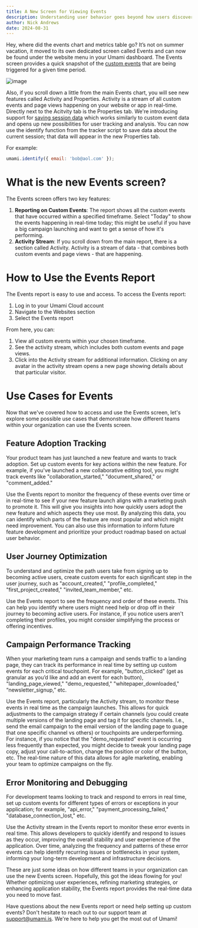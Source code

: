 ```yaml
---
title: A New Screen for Viewing Events
description: Understanding user behavior goes beyond how users discover and start using your product.
author: Nick Andrews
date: 2024-08-31
---
```


Hey, where did the events chart and metrics table go? It’s not on summer vacation, it moved to its own dedicated screen called Events and can now be found
under the website menu in your Umami dashboard. The Events screen provides a quick snapshot of the [custom events](https://umami.is/docs/track-events)
that are being triggered for a given time period.

![image](https://content.umami.is/images/events-screen.png)

Also, if you scroll down a little from the main Events chart, you will see new features called Activity and Properties. Activity is a stream of all custom
events and page views happening on your website or app in real-time. Directly next to the Acitvity tab is the Properties tab.
We're introducing support for [saving session data](https://umami.is/docs/sessions#view-session-properties) which works similarly to custom event data and opens up new possibilities for user
tracking and analysis. You can now use the identify function from the tracker script to save data about the current session;
that data will appear in the new Properties tab.

For example:

```javascript
umami.identify({ email: 'bob@aol.com' });
```

# What is the new Events screen?

The Events screen offers two key features:

1. **Reporting on Custom Events**: The report shows all the custom events that have occurred within a specified timeframe. Select "Today" to show the events happening in real-time today; this might be useful if you have a big campaign launching and want to get a sense of how it's performing.
2. **Activity Stream**: If you scroll down from the main report, there is a section called Activity. Activity is a stream of data - that combines both custom events and page views - that are happening.

# How to Use the Events Report

The Events report is easy to use and access. To access the Events report:

1. Log in to your Umami Cloud account
2. Navigate to the Websites section
3. Select the Events report

From here, you can:

1. View all custom events within your chosen timeframe.
2. See the activity stream, which includes both custom events and page views.
3. Click into the Activity stream for additional information. Clicking on any avatar in the activity stream opens a new page showing details about that particular visitor.

# Use Cases for Events

Now that we've covered how to access and use the Events screen, let's explore some possible use cases that demonstrate how different teams within your organization can use the Events screen.

## Feature Adoption Tracking

Your product team has just launched a new feature and wants to track adoption. Set up custom events for key actions within the new feature. For example, if you've launched a new collaborative editing tool, you might track events like "collaboration_started," "document_shared," or "comment_added."

Use the Events report to monitor the frequency of these events over time or in real-time to see if your new feature launch aligns with a marketing push to promote it. This will give you insights into how quickly users adopt the new feature and which aspects they use most. By analyzing this data, you can identify which parts of the feature are most popular and which might need improvement. You can also use this information to inform future feature development and prioritize your product roadmap based on actual user behavior.

## User Journey Optimization

To understand and optimize the path users take from signing up to becoming active users, create custom events for each significant step in the user journey, such as "account_created," "profile_completed," "first_project_created," "invited_team_member," etc.

Use the Events report to see the frequency and order of these events. This can help you identify where users might need help or drop off in their journey to becoming active users. For instance, if you notice users aren't completing their profiles, you might consider simplifying the process or offering incentives.

## Campaign Performance Tracking

When your marketing team runs a campaign and sends traffic to a landing page, they can track its performance in real time by setting up custom events for each critical touchpoint. For example, "button_clicked" (get as granular as you’d like and add an event for each button), "landing_page_viewed," "demo_requested," "whitepaper_downloaded," “newsletter_signup,” etc.

Use the Events report, particularly the Activity stream, to monitor these events in real time as the campaign launches. This allows for quick adjustments to the campaign strategy if certain channels (you could create multiple versions of the landing page and tag it for specific channels. I.e., send the email campaign to the email version of the landing page to guage that one specific channel vs others) or touchpoints are underperforming. For instance, if you notice that the "demo_requested" event is occurring less frequently than expected, you might decide to tweak your landing page copy, adjust your call-to-action, change the position or color of the button, etc. The real-time nature of this data allows for agile marketing, enabling your team to optimize campaigns on the fly.

## Error Monitoring and Debugging

For development teams looking to track and respond to errors in real time, set up custom events for different types of errors or exceptions in your application; for example, "api_error," "payment_processing_failed," "database_connection_lost," etc.

Use the Activity stream in the Events report to monitor these error events in real time. This allows developers to quickly identify and respond to issues as they occur, improving the overall stability and user experience of the application. Over time, analyzing the frequency and patterns of these error events can help identify recurring issues or bottlenecks in your system, informing your long-term development and infrastructure decisions.

These are just some ideas on how different teams in your organization can use the new Events screen. Hopefully, this got the ideas flowing for you! Whether optimizing user experiences, refining marketing strategies, or enhancing application stability, the Events report provides the real-time data you need to move fast.

Have questions about the new Events report or need help setting up custom events? Don't hesitate to reach out to our support team at support@umami.is. We're here to help you get the most out of Umami!
